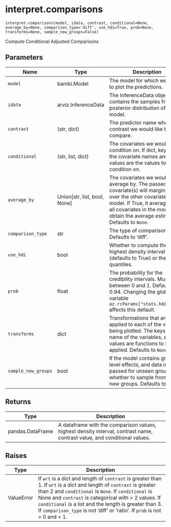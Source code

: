# interpret.comparisons { #bambi.interpret.comparisons }

`interpret.comparisons(model, idata, contrast, conditional=None, average_by=None, comparison_type='diff', use_hdi=True, prob=None, transforms=None, sample_new_groups=False)`

Compute Conditional Adjusted Comparisons

## Parameters

| Name                | Type                           | Description                                                                                                                                                                                                                              | Default    |
|---------------------|--------------------------------|------------------------------------------------------------------------------------------------------------------------------------------------------------------------------------------------------------------------------------------|------------|
| `model`             | bambi.Model                    | The model for which we want to plot the predictions.                                                                                                                                                                                     | _required_ |
| `idata`             | arviz.InferenceData            | The InferenceData object that contains the samples from the posterior distribution of the model.                                                                                                                                         | _required_ |
| `contrast`          | (str, dict)                    | The predictor name whose contrast we would like to compare.                                                                                                                                                                              | _required_ |
| `conditional`       | (str, list, dict)              | The covariates we would like to condition on. If dict, keys are the covariate names and values are the values to condition on.                                                                                                           | `None`     |
| `average_by`        | Union\[str, list, bool, None\] | The covariates we would like to average by. The passed covariate(s) will marginalize over the other covariates in the model. If True, it averages over all covariates in the model to obtain the average estimate. Defaults to ``None``. | `None`     |
| `comparison_type`   | str                            | The type of comparison to plot. Defaults to 'diff'.                                                                                                                                                                                      | `'diff'`   |
| `use_hdi`           | bool                           | Whether to compute the highest density interval (defaults to True) or the quantiles.                                                                                                                                                     | `True`     |
| `prob`              | float                          | The probability for the credibility intervals. Must be between 0 and 1. Defaults to 0.94. Changing the global variable ``az.rcParams["stats.hdi_prob"]`` affects this default.                                                           | `None`     |
| `transforms`        | dict                           | Transformations that are applied to each of the variables being plotted. The keys are the name of the variables, and the values are functions to be applied. Defaults to ``None``.                                                       | `None`     |
| `sample_new_groups` | bool                           | If the model contains group-level effects, and data is passed for unseen groups, whether to sample from the new groups. Defaults to ``False``.                                                                                           | `False`    |

## Returns

| Type             | Description                                                                                                              |
|------------------|--------------------------------------------------------------------------------------------------------------------------|
| pandas.DataFrame | A dataframe with the comparison values, highest density interval, contrast name, contrast value, and conditional values. |

## Raises

| Type       | Description                                                                                                                                                                                                                                                                                                                                                                                   |
|------------|-----------------------------------------------------------------------------------------------------------------------------------------------------------------------------------------------------------------------------------------------------------------------------------------------------------------------------------------------------------------------------------------------|
| ValueError | If `wrt` is a dict and length of ``contrast`` is greater than 1. If `wrt` is a dict and length of ``contrast`` is greater than 2 and ``conditional`` is ``None``. If ``conditional`` is None and ``contrast`` is categorical with > 2 values. If ``conditional`` is a list and the length is greater than 3. If ``comparison_type`` is not 'diff' or 'ratio'. If ``prob`` is not > 0 and < 1. |